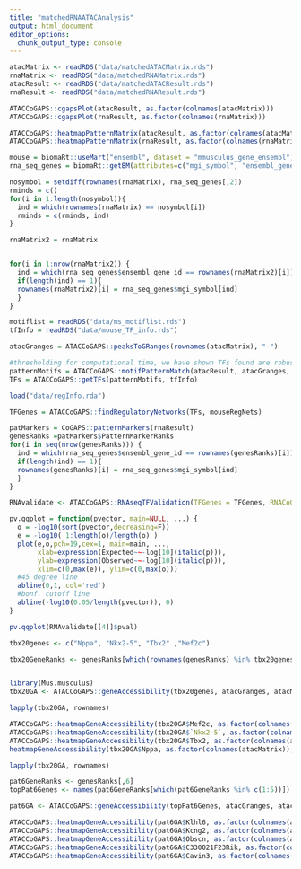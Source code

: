 ```yaml
---
title: "matchedRNAATACAnalysis"
output: html_document
editor_options: 
  chunk_output_type: console
---
```


```r
atacMatrix <- readRDS("data/matchedATACMatrix.rds")
rnaMatrix <- readRDS("data/matchedRNAMatrix.rds")
atacResult <- readRDS("data/matchedATACResult.rds")
rnaResult <- readRDS("data/matchedRNAResult.rds")

ATACCoGAPS::cgapsPlot(atacResult, as.factor(colnames(atacMatrix)))
ATACCoGAPS::cgapsPlot(rnaResult, as.factor(colnames(rnaMatrix)))

ATACCoGAPS::heatmapPatternMatrix(atacResult, as.factor(colnames(atacMatrix)), col = viridis::magma(n = 9))
ATACCoGAPS::heatmapPatternMatrix(rnaResult, as.factor(colnames(rnaMatrix)), col = viridis::magma(n = 9))

```

```r
mouse = biomaRt::useMart("ensembl", dataset = "mmusculus_gene_ensembl")
rna_seq_genes = biomaRt::getBM(attributes=c("mgi_symbol", "ensembl_gene_id") , filters="ensembl_gene_id", values =rownames(rnaMatrix),mart=mouse)

nosymbol = setdiff(rownames(rnaMatrix), rna_seq_genes[,2])
rminds = c()
for(i in 1:length(nosymbol)){
  ind = which(rownames(rnaMatrix) == nosymbol[i])
  rminds = c(rminds, ind)
}

rnaMatrix2 = rnaMatrix


for(i in 1:nrow(rnaMatrix2)) {
  ind = which(rna_seq_genes$ensembl_gene_id == rownames(rnaMatrix2)[i])
  if(length(ind) == 1){
  rownames(rnaMatrix2)[i] = rna_seq_genes$mgi_symbol[ind]
  }
}

motiflist = readRDS("data/ms_motiflist.rds")
tfInfo = readRDS("data/mouse_TF_info.rds")

atacGranges = ATACCoGAPS::peaksToGRanges(rownames(atacMatrix), "-")

#thresholding for computational time, we have shown TFs found are robust to this thresholding (see Schep data analysis)
patternMotifs = ATACCoGAPS::motifPatternMatch(atacResult, atacGranges, motiflist, "mm10", 0.1)
TFs = ATACCoGAPS::getTFs(patternMotifs, tfInfo)

load("data/regInfo.rda")

TFGenes = ATACCoGAPS::findRegulatoryNetworks(TFs, mouseRegNets)

patMarkers = CoGAPS::patternMarkers(rnaResult)
genesRanks =patMarkers$PatternMarkerRanks
for(i in seq(nrow(genesRanks))) {
  ind = which(rna_seq_genes$ensembl_gene_id == rownames(genesRanks)[i])
  if(length(ind) == 1){
  rownames(genesRanks)[i] = rna_seq_genes$mgi_symbol[ind]
  }
}  

RNAvalidate <- ATACCoGAPS::RNAseqTFValidation(TFGenes = TFGenes, RNACoGAPSResult = genesRanks, RNAPatternSet = c(3,6), ATACPatternSet = c(1,4,6), matrix = TRUE)

pv.qqplot = function(pvector, main=NULL, ...) {
  o = -log10(sort(pvector,decreasing=F))
  e = -log10( 1:length(o)/length(o) )
  plot(e,o,pch=19,cex=1, main=main, ...,
       xlab=expression(Expected~~-log[10](italic(p))),
       ylab=expression(Observed~~-log[10](italic(p))),
       xlim=c(0,max(e)), ylim=c(0,max(o)))
  #45 degree line
  abline(0,1, col='red')
  #bonf. cutoff line
  abline(-log10(0.05/length(pvector)), 0)
}

pv.qqplot(RNAvalidate[[4]]$pval)

tbx20genes <- c("Nppa", "Nkx2-5", "Tbx2" ,"Mef2c")

tbx20GeneRanks <- genesRanks[which(rownames(genesRanks) %in% tbx20genes), 6]


library(Mus.musculus)
tbx20GA <- ATACCoGAPS::geneAccessibility(tbx20genes, atacGranges, atacMatrix, Mus.musculus)

lapply(tbx20GA, rownames)

ATACCoGAPS::heatmapGeneAccessibility(tbx20GA$Mef2c, as.factor(colnames(atacMatrix)), colColors = c("darkorchid1", "blue"), col = c("white", "darkgreen"))
ATACCoGAPS::heatmapGeneAccessibility(tbx20GA$`Nkx2-5`, as.factor(colnames(atacMatrix)), colColors = c("darkorchid1", "blue"), col = c("white", "darkgreen"))
ATACCoGAPS::heatmapGeneAccessibility(tbx20GA$Tbx2, as.factor(colnames(atacMatrix)), colColors = c("darkorchid1", "blue"), col = c("white", "darkgreen"))
heatmapGeneAccessibility(tbx20GA$Nppa, as.factor(colnames(atacMatrix)), colColors = c("darkorchid1", "blue"), col = c("white", "darkgreen"))

lapply(tbx20GA, rownames)
```


```r
pat6GeneRanks <- genesRanks[,6]
topPat6Genes <- names(pat6GeneRanks[which(pat6GeneRanks %in% c(1:5))])

pat6GA <- ATACCoGAPS::geneAccessibility(topPat6Genes, atacGranges, atacMatrix, Mus.musculus)

ATACCoGAPS::heatmapGeneAccessibility(pat6GA$Klhl6, as.factor(colnames(atacMatrix)), colColors = c("darkorchid1", "blue"), col = c("white", "darkgreen"))
ATACCoGAPS::heatmapGeneAccessibility(pat6GA$Kcng2, as.factor(colnames(atacMatrix)), colColors = c("darkorchid1", "blue"), col = c("white", "darkgreen"))
ATACCoGAPS::heatmapGeneAccessibility(pat6GA$Obscn, as.factor(colnames(atacMatrix)))
ATACCoGAPS::heatmapGeneAccessibility(pat6GA$C330021F23Rik, as.factor(colnames(atacMatrix)))
ATACCoGAPS::heatmapGeneAccessibility(pat6GA$Cavin3, as.factor(colnames(atacMatrix)))
```


